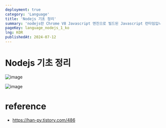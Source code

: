 ```yaml
---
deployment: true
category: 'Language'
title: 'Nodejs 기초 정리'
summary: 'nodejs란 Chrome V8 Javascript 엔진으로 빌드된 Javascript 런타임입니다.'
pageKey: language_nodejs_1_ko
lng: KOR
publishedAt: 2024-07-12
---
```


# Nodejs 기초 정리

![image](/hanpy.jpeg)

![image](/icons/docker.svg)

# reference

- https://han-py.tistory.com/486
